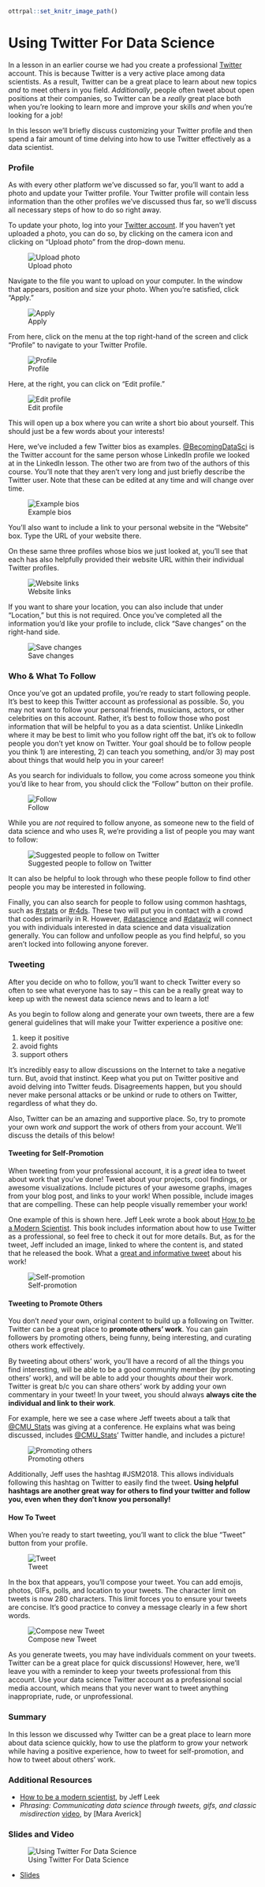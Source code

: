 ```r
ottrpal::set_knitr_image_path()
```
# Using Twitter For Data Science

In a lesson in an earlier course we had you create a professional [Twitter](www.twitter.com) account. This is because Twitter is a very active place among data scientists. As a result, Twitter can be a great place to learn about new topics *and* to meet others in you field. *Additionally*, people often tweet about open positions at their companies, so Twitter can be a *really* great place both when you're looking to learn more and improve your skills *and* when you're looking for a job!

In this lesson we'll briefly discuss customizing your Twitter profile and then spend a fair amount of time delving into how to use Twitter effectively as a data scientist.

### Profile

As with every other platform we've discussed so far, you'll want to add a photo and update your Twitter profile. Your Twitter profile will contain less information than the other profiles we've discussed thus far, so we'll discuss all necessary steps of how to do so right away.

To update your photo, log into your [Twitter account](www.twitter.com). If you haven't yet uploaded a photo, you can do so, by clicking on the camera icon and clicking on "Upload photo" from the drop-down menu.


![Upload photo](https://docs.google.com/presentation/d/1iJ_ONxlP8SBZK6oAoeP7regVVmT5l9FIuZkMjAd-Y8Q/export/png?id=1iJ_ONxlP8SBZK6oAoeP7regVVmT5l9FIuZkMjAd-Y8Q&pageid=g3a45d4729b_0_0)

Navigate to the file you want to upload on your computer. In the window that appears, position and size your photo. When you're satisfied, click "Apply."


![Apply](https://docs.google.com/presentation/d/1iJ_ONxlP8SBZK6oAoeP7regVVmT5l9FIuZkMjAd-Y8Q/export/png?id=1iJ_ONxlP8SBZK6oAoeP7regVVmT5l9FIuZkMjAd-Y8Q&pageid=g40039f2b2d_0_2)

From here, click on the menu at the top right-hand of the screen and click "Profile" to navigate to your Twitter Profile.


![Profile](https://docs.google.com/presentation/d/1iJ_ONxlP8SBZK6oAoeP7regVVmT5l9FIuZkMjAd-Y8Q/export/png?id=1iJ_ONxlP8SBZK6oAoeP7regVVmT5l9FIuZkMjAd-Y8Q&pageid=g40039f2b2d_0_9)

Here, at the right, you can click on "Edit profile."


![Edit profile](https://docs.google.com/presentation/d/1iJ_ONxlP8SBZK6oAoeP7regVVmT5l9FIuZkMjAd-Y8Q/export/png?id=1iJ_ONxlP8SBZK6oAoeP7regVVmT5l9FIuZkMjAd-Y8Q&pageid=g40039f2b2d_0_15)

This will open up a box where you can write a short bio about yourself. This should just be a few words about your interests!

Here, we've included a few Twitter bios as examples. [@BecomingDataSci](https://twitter.com/BecomingDataSci?lang=en) is the Twitter account for the same person whose LinkedIn profile we looked at in the LinkedIn lesson. The other two are from two of the authors of this course. You'll note that they aren't very long and just briefly describe the Twitter user. Note that these can be edited at any time and will change over time.


![Example bios](https://docs.google.com/presentation/d/1iJ_ONxlP8SBZK6oAoeP7regVVmT5l9FIuZkMjAd-Y8Q/export/png?id=1iJ_ONxlP8SBZK6oAoeP7regVVmT5l9FIuZkMjAd-Y8Q&pageid=g40039f2b2d_0_25)

You'll also want to include a link to your personal website in the "Website" box.  Type the URL of your website there.

On these same three profiles whose bios we just looked at, you'll see that each has also helpfully provided their website URL within their individual Twitter profiles.


![Website links](https://docs.google.com/presentation/d/1iJ_ONxlP8SBZK6oAoeP7regVVmT5l9FIuZkMjAd-Y8Q/export/png?id=1iJ_ONxlP8SBZK6oAoeP7regVVmT5l9FIuZkMjAd-Y8Q&pageid=g40039f2b2d_0_37)

If you want to share your location, you can also include that under "Location," but this is not required. Once you've completed all the information you'd like your profile to include, click "Save changes" on the right-hand side.


![Save changes](https://docs.google.com/presentation/d/1iJ_ONxlP8SBZK6oAoeP7regVVmT5l9FIuZkMjAd-Y8Q/export/png?id=1iJ_ONxlP8SBZK6oAoeP7regVVmT5l9FIuZkMjAd-Y8Q&pageid=g40039f2b2d_0_32)

### Who & What To Follow

Once you've got an updated profile, you're ready to start following people. It's best to keep this Twitter account as professional as possible. So, you may not want to follow your personal friends, musicians, actors, or other celebrities on this account. Rather, it's best to follow those who post information that will be helpful to you as a data scientist. Unlike LinkedIn where it may be best to limit who you follow right off the bat, it's ok to follow people you don't yet know on Twitter. Your goal should be to follow people you think 1) are interesting, 2) can teach you something, and/or 3) may post about things that would help you in your career!

As you search for individuals to follow, you come across someone you think you'd like to hear from, you should click the "Follow" button on their profile.


![Follow](https://docs.google.com/presentation/d/1iJ_ONxlP8SBZK6oAoeP7regVVmT5l9FIuZkMjAd-Y8Q/export/png?id=1iJ_ONxlP8SBZK6oAoeP7regVVmT5l9FIuZkMjAd-Y8Q&pageid=g40039f2b2d_0_60)

While you are *not* required to follow anyone,  as someone new to the field of data science and who uses R, we're providing a list of people you may want to follow:


![Suggested people to follow on Twitter](https://docs.google.com/presentation/d/1iJ_ONxlP8SBZK6oAoeP7regVVmT5l9FIuZkMjAd-Y8Q/export/png?id=1iJ_ONxlP8SBZK6oAoeP7regVVmT5l9FIuZkMjAd-Y8Q&pageid=g3f1c4ef3e3_0_0)

It can also be helpful to look through who these people follow to find other people you may be interested in following.

Finally, you can also search for people to follow using common hashtags, such as
[#rstats](https://twitter.com/search?q=%23rstats&src=typd) or [#r4ds](https://twitter.com/search?q=%23r4ds&src=typd). These two will put you in contact with a crowd that codes primarily in R. However, [#datascience](https://twitter.com/search?q=%23datascience&src=typd) and [#dataviz](https://twitter.com/search?q=%23dataviz&src=typd) will connect you with individuals interested in data science and data visualization generally. You can follow and unfollow people as you find helpful, so you aren't locked into following anyone forever.

### Tweeting

After you decide on who to follow, you'll want to check Twitter every so often to see what everyone has to say -- this can be a really great way to keep up with the newest data science news and to learn a lot!

As you begin to follow along and generate your own tweets, there are a few general guidelines that will make your Twitter experience a positive one:

1. keep it positive
2. avoid fights
3. support others

It's incredibly easy to allow discussions on the Internet to take a negative turn. But, avoid that instinct. Keep what you put on Twitter positive and avoid delving into Twitter feuds. Disagreements happen, but you should never make personal attacks or be unkind or rude to others on Twitter, regardless of what they do.

Also, Twitter can be an amazing and supportive place. So, try to promote your own work *and* support the work of others from your account. We'll discuss the details of this below!


#### Tweeting for Self-Promotion

When tweeting from your professional account, it is a *great* idea to tweet about work that you've done! Tweet about your projects, cool findings, or awesome visualizations. Include pictures of your awesome graphs, images from your blog post, and links to your work! When possible, include images that are compelling. These can help people visually remember your work!

One example of this is shown here. Jeff Leek wrote a book about [How to be a Modern Scientist](https://leanpub.com/modernscientist). This book includes information about how to use Twitter as a professional, so feel free to check it out for more details. But, as for the tweet, Jeff included an image, linked to where the content is, and stated that he released the book. What a [great and informative tweet](https://twitter.com/jtleek/status/718494461672734721) about his work!


![Self-promotion](https://docs.google.com/presentation/d/1iJ_ONxlP8SBZK6oAoeP7regVVmT5l9FIuZkMjAd-Y8Q/export/png?id=1iJ_ONxlP8SBZK6oAoeP7regVVmT5l9FIuZkMjAd-Y8Q&pageid=g40039f2b2d_0_78)

#### Tweeting to Promote Others

You don't *need* your own, original content to build up a following on Twitter. Twitter can be a great place to **promote others' work**. You can gain followers by promoting others, being funny, being interesting, and curating others work effectively.  

By tweeting about others' work, you'll have a record of all the things you find interesting, will be able to be a good community member (by promoting others' work), and will be able to add your thoughts *about* their work. Twitter is great b/c you can share others' work by adding your own commentary in your tweet! In your tweet, you should always **always cite the individual and link to their work**.

For example, here we see a case where Jeff tweets about a talk that [@CMU_Stats](https://twitter.com/CMU_Stats) was giving at a conference. He explains what was being discussed, includes [@CMU_Stats](https://twitter.com/CMU_Stats)' Twitter handle, and includes a picture!


![Promoting others](https://docs.google.com/presentation/d/1iJ_ONxlP8SBZK6oAoeP7regVVmT5l9FIuZkMjAd-Y8Q/export/png?id=1iJ_ONxlP8SBZK6oAoeP7regVVmT5l9FIuZkMjAd-Y8Q&pageid=g40039f2b2d_0_82)

Additionally, Jeff uses the hashtag #JSM2018. This allows individuals following this hashtag on Twitter to easily find the tweet. **Using helpful hashtags are another great way for others to find your twitter and follow you, even when they don't know you personally!**


#### How To Tweet

When you're ready to start tweeting, you'll want to click the blue "Tweet" button from your profile.


![Tweet](https://docs.google.com/presentation/d/1iJ_ONxlP8SBZK6oAoeP7regVVmT5l9FIuZkMjAd-Y8Q/export/png?id=1iJ_ONxlP8SBZK6oAoeP7regVVmT5l9FIuZkMjAd-Y8Q&pageid=g40039f2b2d_0_90)

In the box that appears, you'll compose your tweet. You can add emojis, photos, GIFs, polls, and location to your tweets. The character limit on tweets is now 280 characters. This limit forces you to ensure your tweets are concise. It's good practice to convey a message clearly in a few short words.

![Compose new Tweet](https://docs.google.com/presentation/d/1iJ_ONxlP8SBZK6oAoeP7regVVmT5l9FIuZkMjAd-Y8Q/export/png?id=1iJ_ONxlP8SBZK6oAoeP7regVVmT5l9FIuZkMjAd-Y8Q&pageid=g40039f2b2d_0_95)

As you generate tweets, you may have individuals comment on your tweets. Twitter can be a great place for quick discussions! However, here, we'll leave you with a reminder to keep your tweets professional from this account. Use your data science Twitter account as a professional social media account, which means that you never want to tweet anything inappropriate, rude, or unprofessional.


### Summary

In this lesson we discussed why Twitter can be a great place to learn more about data science quickly, how to use the platform to grow your network while having a positive experience, how to tweet for self-promotion, and how to tweet about others' work.

### Additional Resources

* [How to be a modern scientist](https://leanpub.com/modernscientist), by Jeff Leek
* _Phrasing: Communicating data science through tweets, gifs, and classic misdirection_ [video](https://rud.is/b/2018/08/27/simplifying-world-tile-grid-creation-with-geom_wtg/), by [Mara Averick]

### Slides and Video

![Using Twitter For Data Science](https://www.youtube.com/watch?v=7Zw95c4bS2U)

* [Slides](https://docs.google.com/presentation/d/1iJ_ONxlP8SBZK6oAoeP7regVVmT5l9FIuZkMjAd-Y8Q/edit?usp=sharing)
